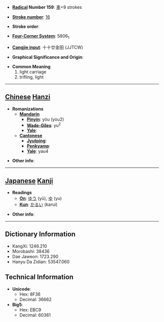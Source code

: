 * '''[[Wiktionary:Chinese radical index| Radical]] Number 159''': [[Wiktionary:Chinese radical index 車|車]]+9 strokes

* '''[[Wiktionary:Chinese total strokes index|Stroke number]]''': [[Wiktionary:Chinese total strokes index 16|16]]

* '''Stroke order''': 

* '''[[Wiktionary:Chinese four corner index|Four-Corner System]]''': 5806<sub>1</sub>

* '''[[Wiktionary:Chinese Cangjie index|Cangjie input]]''': 十十廿金田 (JJTCW)

* '''Graphical Significance and Origin''': 

* '''Common Meaning'''
*#light carriage
*# trifling, light


----

== [[Chinese]] [[Hanzi]] ==

* '''Romanizations'''
** '''[[Mandarin]]'''
*** '''[[Pinyin]]''': yóu (you2)
*** '''[[Wade-Giles]]''': yu<sup>2</sup>
*** '''[[Yale]]''': 
** '''[[Cantonese]]'''
*** '''[[Jyutping]]''':
*** '''[[Penkyamp]]''': 
*** '''[[Yale]]''': yau4

* '''Other info''': 

----

== [[Japanese]] [[Kanji]] ==

* '''Readings'''
** '''[[On]]''': [[ゆう]] (yū), [[ゆ]] (yu)
** '''[[Kun]]''': [[かるい]] (karui)

* '''Other info''':  

----

== Dictionary Information ==

* KangXi: 1246.210
* Morobashi: 38436
* Dae Jaweon: 1723.290
* Hanyu Da Zidian: 53547.060

== Technical Information ==

* '''Unicode''':
** Hex: 8F36
** Decimal: 36662
* '''Big5''':
** Hex: EBC9
** Decimal: 60361